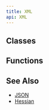 ```yaml
---
title: XML
api: XML
---
```


## Classes

<Classes/>

## Functions

<Functions/>

## See Also

* [JSON](/reference/api/JSON)
* [Hessian](/reference/api/Hessian)
